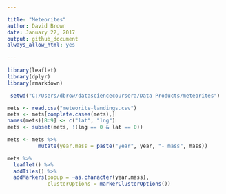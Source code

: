 ```yaml
---

title: "Meteorites"
author: David Brown
date: January 22, 2017
output: github_document
always_allow_html: yes
          
---
```


```r
library(leaflet)
library(dplyr)
library(rmarkdown)

 setwd("C:/Users/dbrow/datasciencecoursera/Data Products/meteorites")

mets <- read.csv("meteorite-landings.csv")
mets <- mets[complete.cases(mets),]
names(mets)[8:9] <- c("lat", "lng")
mets <- subset(mets, !(lng == 0 & lat == 0))

mets <- mets %>%
          mutate(year.mass = paste("year", year, "- mass", mass))

mets %>%
  leaflet() %>%
  addTiles() %>%
  addMarkers(popup = ~as.character(year.mass), 
             clusterOptions = markerClusterOptions())
```

